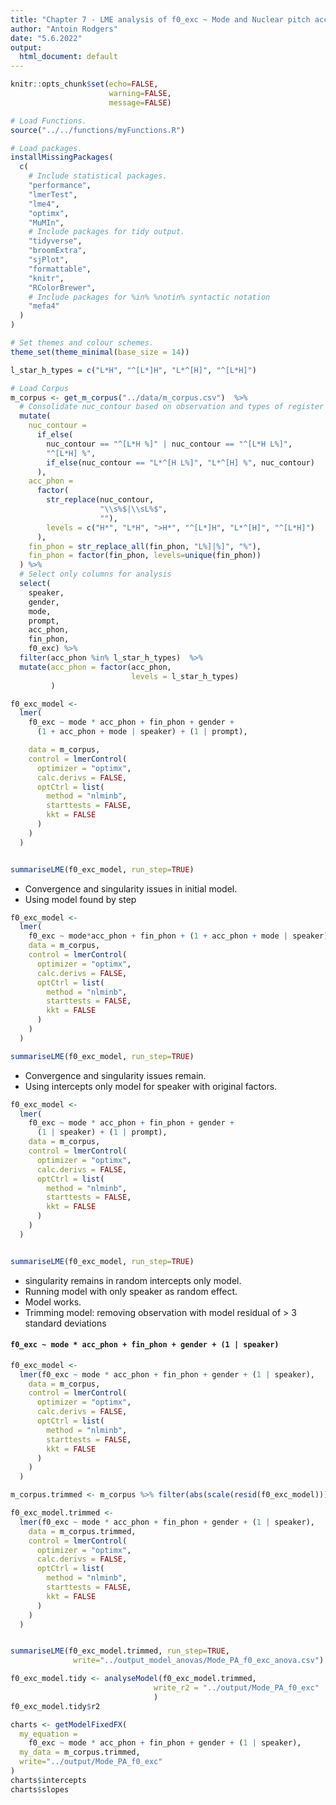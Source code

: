 ```yaml
---
title: "Chapter 7 - LME analysis of f0_exc ~ Mode and Nuclear pitch accents: "
author: "Antoin Rodgers"
date: "5.6.2022"
output:
  html_document: default
---
```


```r
knitr::opts_chunk$set(echo=FALSE,
                      warning=FALSE,
                      message=FALSE)

# Load Functions.
source("../../functions/myFunctions.R") 

# Load packages.
installMissingPackages(
  c(
    # Include statistical packages.
    "performance",
    "lmerTest",
    "lme4",
    "optimx",
    "MuMIn",
    # Include packages for tidy output.
    "tidyverse",
    "broomExtra",
    "sjPlot",
    "formattable",
    "knitr",
    "RColorBrewer",
    # Include packages for %in% %notin% syntactic notation
    "mefa4"
  )
)

# Set themes and colour schemes.
theme_set(theme_minimal(base_size = 14))

```

```r
l_star_h_types = c("L*H", "^[L*]H", "L*^[H]", "^[L*H]")

# Load Corpus
m_corpus <- get_m_corpus("../data/m_corpus.csv")  %>%
  # Consolidate nuc_contour based on observation and types of register shift.
  mutate(
    nuc_contour =
      if_else(
        nuc_contour == "^[L*H %]" | nuc_contour == "^[L*H L%]",
        "^[L*H] %",
        if_else(nuc_contour == "L*^[H L%]", "L*^[H] %", nuc_contour)
      ),
    acc_phon =
      factor(
        str_replace(nuc_contour,
                    "\\s%$|\\sL%$",
                    ""),
        levels = c("H*", "L*H", ">H*", "^[L*]H", "L*^[H]", "^[L*H]")
      ),
    fin_phon = str_replace_all(fin_phon, "L%]|%]", "%"),
    fin_phon = factor(fin_phon, levels=unique(fin_phon))
  ) %>%
  # Select only columns for analysis
  select(
    speaker,
    gender,
    mode,
    prompt,
    acc_phon,
    fin_phon,
    f0_exc) %>% 
  filter(acc_phon %in% l_star_h_types)  %>% 
  mutate(acc_phon = factor(acc_phon,
                           levels = l_star_h_types)
         )
```

```r

f0_exc_model <-
  lmer(
    f0_exc ~ mode * acc_phon + fin_phon + gender + 
      (1 + acc_phon + mode | speaker) + (1 | prompt),

    data = m_corpus,
    control = lmerControl(
      optimizer = "optimx",
      calc.derivs = FALSE,
      optCtrl = list(
        method = "nlminb",
        starttests = FALSE,
        kkt = FALSE
      )
    )
  )


summariseLME(f0_exc_model, run_step=TRUE) 

```

-  Convergence and singularity issues in initial model.
-  Using model found by step

```r

f0_exc_model <-
  lmer(
    f0_exc ~ mode*acc_phon + fin_phon + (1 + acc_phon + mode | speaker),
    data = m_corpus,
    control = lmerControl(
      optimizer = "optimx",
      calc.derivs = FALSE,
      optCtrl = list(
        method = "nlminb",
        starttests = FALSE,
        kkt = FALSE
      )
    )
  )

summariseLME(f0_exc_model, run_step=TRUE) 

```

-  Convergence and singularity issues remain.
-  Using intercepts only model for speaker with original factors.

```r

f0_exc_model <-
  lmer(
    f0_exc ~ mode * acc_phon + fin_phon + gender + 
      (1 | speaker) + (1 | prompt),
    data = m_corpus,
    control = lmerControl(
      optimizer = "optimx",
      calc.derivs = FALSE,
      optCtrl = list(
        method = "nlminb",
        starttests = FALSE,
        kkt = FALSE
      )
    )
  )


summariseLME(f0_exc_model, run_step=TRUE)
```
- singularity remains in random intercepts only model.
- Running model with only speaker as random effect.
- Model works.
- Trimming model: removing observation with model residual of > 3 standard deviations

#### `f0_exc ~ mode * acc_phon + fin_phon + gender + (1 | speaker)`
```r

f0_exc_model <-
  lmer(f0_exc ~ mode * acc_phon + fin_phon + gender + (1 | speaker),
    data = m_corpus,
    control = lmerControl(
      optimizer = "optimx",
      calc.derivs = FALSE,
      optCtrl = list(
        method = "nlminb",
        starttests = FALSE,
        kkt = FALSE
      )
    )
  )

m_corpus.trimmed <- m_corpus %>% filter(abs(scale(resid(f0_exc_model))) <= 3)

f0_exc_model.trimmed <-
  lmer(f0_exc ~ mode * acc_phon + fin_phon + gender + (1 | speaker),
    data = m_corpus.trimmed,
    control = lmerControl(
      optimizer = "optimx",
      calc.derivs = FALSE,
      optCtrl = list(
        method = "nlminb",
        starttests = FALSE,
        kkt = FALSE
      )
    )
  )


summariseLME(f0_exc_model.trimmed, run_step=TRUE,
              write="../output_model_anovas/Mode_PA_f0_exc_anova.csv")
```

```r

f0_exc_model.tidy <- analyseModel(f0_exc_model.trimmed,
                                write_r2 = "../output/Mode_PA_f0_exc"
                                )
f0_exc_model.tidy$r2

```

```r

charts <- getModelFixedFX(
  my_equation =
    f0_exc ~ mode * acc_phon + fin_phon + gender + (1 | speaker),
  my_data = m_corpus.trimmed,
  write="../output/Mode_PA_f0_exc"
)
charts$intercepts
charts$slopes


```
